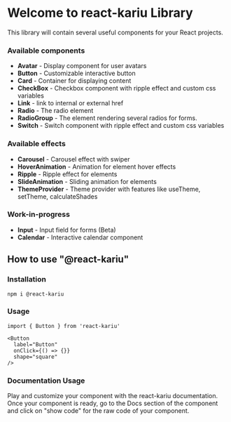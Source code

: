 # Welcome to react-kariu Library

This library will contain several useful components for your React projects.

### Available components

- **Avatar** - Display component for user avatars
- **Button** - Customizable interactive button
- **Card** - Container for displaying content
- **CheckBox** - Checkbox component with ripple effect and custom css variables
- **Link** - link to internal or external href
- **Radio** - The radio element
- **RadioGroup** - The element rendering several radios for forms.
- **Switch** - Switch component with ripple effect and custom css variables

### Available effects

- **Carousel** - Carousel effect with swiper
- **HoverAnimation** - Animation for element hover effects
- **Ripple** - Ripple effect for elements
- **SlideAnimation** - Sliding animation for elements
- **ThemeProvider** - Theme provider with features like useTheme, setTheme, calculateShades

### Work-in-progress

- **Input** - Input field for forms (Beta)
- **Calendar** - Interactive calendar component

## How to use "@react-kariu"

### Installation

```
npm i @react-kariu

```

### Usage

```
import { Button } from 'react-kariu'

<Button
  label="Button"
  onClick={() => {}}
  shape="square"
/>
```

### Documentation Usage

Play and customize your component with the react-kariu documentation. Once your component is ready, go to the Docs section of the component
and click on "show code" for the raw code of your component.
